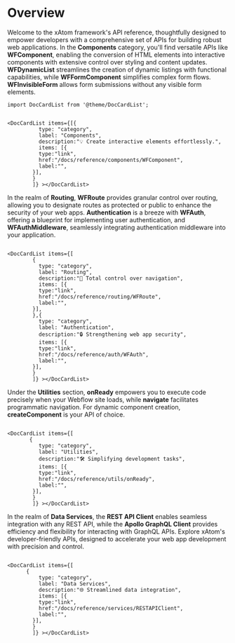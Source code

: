 # Overview

Welcome to the xAtom framework's API reference, thoughtfully designed to empower developers with a comprehensive set of APIs for building robust web applications. In the **Components** category, you'll find versatile APIs like **WFComponent**, enabling the conversion of HTML elements into interactive components with extensive control over styling and content updates. **WFDynamicList** streamlines the creation of dynamic listings with functional capabilities, while **WFFormComponent** simplifies complex form flows. **WFInvisibleForm** allows form submissions without any visible form elements.

```mdx-code-block
import DocCardList from '@theme/DocCardList';
```

```mdx-code-block

<DocCardList items={[{
          type: "category",
          label: "Components",
          description:"💡 Create interactive elements effortlessly.",
          items: [{
          type:"link",
          href:"/docs/reference/components/WFComponent",
          label:"",
        }],
        }
        ]} ></DocCardList>

```

In the realm of **Routing**, **WFRoute** provides granular control over routing, allowing you to designate routes as protected or public to enhance the security of your web apps. **Authentication** is a breeze with **WFAuth**, offering a blueprint for implementing user authentication, and **WFAuthMiddleware**, seamlessly integrating authentication middleware into your application.

```mdx-code-block

<DocCardList items={[
        {
          type: "category",
          label: "Routing",
          description:"🚀 Total control over navigation",
          items: [{
          type:"link",
          href:"/docs/reference/routing/WFRoute",
          label:"",
        }],
        },{
          type: "category",
          label: "Authentication",
          description:"🔒 Strengthening web app security",
          items: [{
          type:"link",
          href:"/docs/reference/auth/WFAuth",
          label:"",
        }],
        }
        ]} ></DocCardList>

```

Under the **Utilities** section, **onReady** empowers you to execute code precisely when your Webflow site loads, while **navigate** facilitates programmatic navigation. For dynamic component creation, **createComponent** is your API of choice.

```mdx-code-block

<DocCardList items={[
       {
          type: "category",
          label: "Utilities",
          description:"🛠️ Simplifying development tasks",
          items: [{
          type:"link",
          href:"/docs/reference/utils/onReady",
          label:"",
        }],
        }
        ]} ></DocCardList>

```

In the realm of **Data Services**, the **REST API Client** enables seamless integration with any REST API, while the **Apollo GraphQL Client** provides efficiency and flexibility for interacting with GraphQL APIs. Explore xAtom's developer-friendly APIs, designed to accelerate your web app development with precision and control.

```mdx-code-block

<DocCardList items={[
      {
          type: "category",
          label: "Data Services",
          description:"🌐 Streamlined data integration",
          items: [{
          type:"link",
          href:"/docs/reference/services/RESTAPIClient",
          label:"",
        }],
        }
        ]} ></DocCardList>

```
